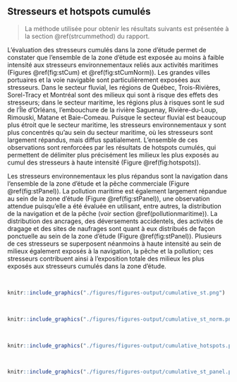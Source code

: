 ## Stresseurs et hotspots cumulés {#strcumresult}

> La méthode utilisée pour obtenir les résultats suivants est présentée à la section \@ref(strcummethod) du rapport.

L'évaluation des stresseurs cumulés dans la zone d'étude permet de constater que l'ensemble de la zone d'étude est exposée au moins à faible intensité aux stresseurs environnementaux reliés aux activités maritimes (Figures \@ref(fig:stCum) et \@ref(fig:stCumNorm)). Les grandes villes portuaires et la voie navigable sont particulièrement exposées aux stresseurs. Dans le secteur fluvial, les régions de Québec, Trois-Rivières, Sorel-Tracy et Montréal sont des milieux qui sont à risque des effets des stresseurs; dans le secteur maritime, les régions plus à risques sont le sud de l'Île d'Orléans, l'embouchure de la rivière Saguenay, Rivière-du-Loup, Rimouski, Matane et Baie-Comeau. Puisque le secteur fluvial est beaucoup plus étroit que le secteur maritime, les stresseurs environnementaux y sont plus concentrés qu'au sein du secteur maritime, où les stresseurs sont largement répandus, mais diffus spatialement. L'ensemble de ces observations sont renforcées par les résultats de hotspots cumulés, qui permettent de délimiter plus précisément les milieux les plus exposés au cumul des stresseurs à haute intensité (Figure \@ref(fig:hotspots)). 


Les stresseurs environnementaux les plus répandus sont la navigation dans l'ensemble de la zone d'étude et la pêche commerciale (Figure \@ref(fig:stPanel)). La pollution maritime est également largement répandue au sein de la zone d'étude (Figure \@ref(fig:stPanel)), une observation attendue puisqu'elle a été évaluée en utilisant, entre autres, la distribution de la navigation et de la pêche (voir section \@ref(pollutionmaritime)). La distribution des ancrages, des déversements accidentels, des activités de dragage et des sites de naufrages sont quant à eux distribués de façon ponctuelle au sein de la zone d'étude (Figure \@ref(fig:stPanel)). Plusieurs de ces stresseurs se superposent néanmoins à haute intensité au sein de milieux également exposés à la navigation, la pêche et la pollution; ces stresseurs contribuent ainsi à l'exposition totale des milieux les plus exposés aux stresseurs cumulés dans la zone d'étude.

<br/>

```r
knitr::include_graphics("./figures/figures-output/cumulative_st.png")
```

<br/>

```r
knitr::include_graphics("./figures/figures-output/cumulative_st_norm.png")
```
<br/>

```r
knitr::include_graphics("./figures/figures-output/cumulative_hotspots.png")
```

<br/>

```r
knitr::include_graphics("./figures/figures-output/cumulative_st_panel.png")
```

<br/>
